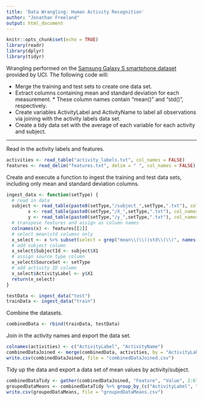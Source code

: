 ```yaml
---
title: 'Data Wrangling: Human Activity Recognition'
author: "Jonathan Freeland"
output: html_document
---
```


```r
knitr::opts_chunk$set(echo = TRUE)
library(readr)
library(dplyr)
library(tidyr)
```
Wrangling performed on the [Samsung Galaxy S smartphone dataset](https://d396qusza40orc.cloudfront.net/getdata%2Fprojectfiles%2FUCI%20HAR%20Dataset.zip) provided by UCI.
The following code will:

* Merge the training and test sets to create one data set.
* Extract columns containing mean and standard deviation for each measurement.
      * These column names contain "mean()" and "std()", respectively.
* Create variables ActivityLabel and ActivityName to label all observations via joining with the activity labels data set.
* Create a tidy data set with the average of each variable for each activity and subject.

***

Read in the activity labels and features.
```r
activities <- read_table("activity_labels.txt", col_names = FALSE)
features <- read_delim("features.txt", delim = " ", col_names = FALSE)
```

Create and execute a function to ingest the training and test data sets, including only mean and standard deviation columns.
```r
ingest_data <- function(setType) {
  # read in data
  subject <- read_table(paste0(setType,"/subject_",setType,".txt"), col_names = FALSE)
        x <- read_table(paste0(setType,"/X_",setType,".txt"), col_names = FALSE)
        y <- read_table(paste0(setType,"/y_",setType,".txt"), col_names = FALSE)
  # transpose features and assign as column names
  colnames(x) <- features[[2]]
  # select mean|std columns only
  x_select <- x %>% subset(select = grep("mean\\(\\)|std\\(\\)", names(x)))
  # add subject column
  x_select$SubjectId <- subject$X1
  # assign source type column
  x_select$SourceSet <- setType
  # add activity ID column
  x_select$ActivityLabel <- y$X1
  return(x_select)
}

testData <- ingest_data("test")
trainData <- ingest_data("train")
```

Combine the datasets.
```r
combinedData <- rbind(trainData, testData)
```

Join in the activity names and export the data set.
```r
colnames(activities) <- c("ActivityLabel", "ActivityName")
combinedDataJoined <- merge(combinedData, activities, by = "ActivityLabel")
write.csv(combinedDataJoined, file = "combinedDataJoined.csv")
```

Tidy up the data and export a data set of mean values by activity/subject.
```r
combinedDataTidy <- gather(combinedDataJoined, "Feature", "Value", 2:67)
groupedDataMeans <- combinedDataTidy %>% group_by_(c("ActivityLabel", "SubjectId", "ActivityName", "Feature")) %>% summarise(mean = mean(Value))
write.csv(groupedDataMeans, file = "groupedDataMeans.csv")
```


